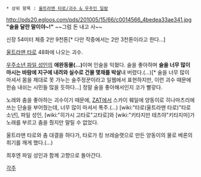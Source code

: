  * 상위 항목 : [[울트라맨 타로/괴수 & 우주인 일람]]

http://pds20.egloos.com/pds/201005/15/66/c0014566_4bedea33ae341.jpg
'''"술을 달란 말이야~!"'''
~~그럼 돈 내고 사~~

신장 54미터
체중 2만 9천톤[* 다만 작중에서는 2만 3천톤이라고 한다...]

[[울트라맨 타로]] 48화에 나오는 괴수.

[[우주소년 파일 성인]]의 '''애완동물(...)'''이며 인술을 익혔다.
술을 좋아하며 '''술을 너무 많이 마시는 바람에 지구에 내려와 실수로 건물 몇채를 박살'''내 버렸다.(...)[* 술을 너무 많이 마셔서 몸을 제대로 못 가누는 술주정꾼이라고 일웹에서 표현하지만, 이런 괴수 때문에 한숨 내쉬는 시민들 많을 듯하다...]
정말 술을 좋아해서인지 코가 빨갛다.

노래와 춤을 좋아하는 괴수이기 때문에, [[ZAT]]에서 스카이 훼일에 양동이로 히나마츠리에 쓰는 단술을 부어줬는데, 너무 많이 마셔서 폭주.(...)
[wiki:"타로(울트라맨 타로)"타로 소년], 파일 성인, [wiki:"히가시 고타로"고타로]와 [wiki:"키타지만 테츠야"키타지마]가 노래를 부르고 춤을 췄지만 말릴 수 없었다.

울트라맨 타로와 춤 대결을 하다가, 타로가 킹 브레슬랫으로 만든 양동이의 물로 베론의 취기를 깨게 했다.(...)

최후엔 파일 성인과 함께 고향으로 돌아간다.

[[각주]]
